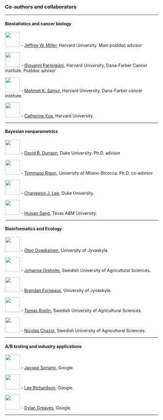 ### [Co-authors and collaborators]{.center}

------------------------------------------------------------------------

#### [Biostatistics and cancer biology]{.harvardred} {.center}

<!-- Jeff -->

[![](images/people/jeff_miller.jpeg){width="3.5em"}](https://jwmi.github.io/index.html) - [Jeffrey W. Miller](https://jwmi.github.io/index.html), Harvard University. [Main postdoc advisor]{.orange}

<!-- Giovanni -->

[![](images/people/giovanni_parmigiani.jpeg){width="3.5em"}](https://www.hsph.harvard.edu/profile/giovanni-parmigiani/) - [Giovanni Parmigiani](https://www.hsph.harvard.edu/profile/giovanni-parmigiani/), Harvard University, Dana-Farber Cancer institute. [Postdoc advisor]{.orange}

<!-- Mehmet -->

[![](images/people/mehmet_samur.jpeg){width="3.5em"}](https://www.dana-farber.org/find-a-doctor/mehmet-k-samur) - [Mehmet K. Samur](https://www.dana-farber.org/find-a-doctor/mehmet-k-samur), Harvard University, Dana-Farber cancer institute.

<!-- Cathy -->

[![](images/people/cathy_xue.jpeg){width="3.5em"}](https://www.linkedin.com/in/catherine-s-xue/) - [Catherine Xue](https://www.linkedin.com/in/catherine-s-xue/), Harvard University.

------------------------------------------------------------------------

#### [Bayesian nonparametrics]{.blue} {.center}

<!-- Dunson -->

[![](images/people/david_dunson.jpeg){width="3.5em"}](https://www.daviddunson.com/) - [David B. Dunson](https://www.daviddunson.com/), Duke University. [Ph.D. advisor]{.orange}

<!-- Tommaso -->

[![](images/people/tommaso_rigon.jpeg){width="3.5em"}](https://tommasorigon.github.io/) - [Tommaso Rigon](https://tommasorigon.github.io/), University of Milano-Bicocca. [Ph.D. co-advisor]{.orange}

<!-- Changwoo -->

[![](images/people/changwoo_lee.jpeg){width="3.5em"}](https://changwoo-lee.github.io/) - [Changwoo J. Lee](https://changwoo-lee.github.io/), Duke University.

<!-- Huiyan -->

[![](images/people/huyan_sang.jpeg){width="3.5em"}](https://sites.google.com/site/huiyansang/) - [Huiyan Sang](https://sites.google.com/site/huiyansang/), Texas A&M University.

------------------------------------------------------------------------

#### [Bioinformatics and Ecology]{.forestgreen} {.center}

<!-- Otso -->

[![](images/people/otso_ovaskainen.jpeg){width="3.5em"}](https://www.jyu.fi/en/people/otso-ovaskainen) - [Otso Ovaskainen](https://www.jyu.fi/en/people/otso-ovaskainen), University of Jyvaskyla.

<!--Johanna -->

[![](images/people/johanna_orsholm.jpeg){width="3.5em"}](https://www.slu.se/en/departments/ecology/research2/vetenskapliga-amnen/insektsekologi/insect-ecology2/insektsekologi-personal/) - [Johanna Orsholm](https://www.slu.se/en/departments/ecology/research2/vetenskapliga-amnen/insektsekologi/insect-ecology2/insektsekologi-personal/), Swedish University of Agricultural Sciences.

<!--Brendan -->

[![](images/people/brendan_furneaux.jpeg){width="3.5em"}](https://www.jyu.fi/en/people/brendan-furneaux) - [Brendan Furneaux](https://www.jyu.fi/en/people/brendan-furneaux), University of Jyvaskyla.

<!--Tomas -->

[![](images/people/tomas_roslin.jpeg){width="3.5em"}](https://www.slu.se/en/ew-cv/tomas-roslin/) - [Tomas Roslin](https://www.slu.se/en/ew-cv/tomas-roslin/), Swedish University of Agricultural Sciences.

<!--Nicolas -->

[![](images/people/nicolas_chazot.jpeg){width="3.5em"}](https://www.slu.se/en/ew-cv/nicolas-chazot/) - [Nicolas Chazot](https://www.slu.se/en/ew-cv/nicolas-chazot/), Swedish University of Agricultural Sciences.

------------------------------------------------------------------------

#### [A/B testing and industry applications]{.gblue} {.center}

<!-- Jacopo  -->

[![](images/people/jacopo_soriano.jpeg){width="3.5em"}](https://www.linkedin.com/in/jacsor/) - [Jacopo Soriano](https://www.linkedin.com/in/jacsor/), Google.

<!-- Lee  -->

[![](images/people/lee_richardson.jpeg){width="3.5em"}](https://www.linkedin.com/in/lee-richardson-46180756/) - [Lee Richardson](https://www.linkedin.com/in/lee-richardson-46180756/), Google.

<!-- Dylan  -->

[![](images/people/dylan_greaves.jpeg){width="3.5em"}](https://www.linkedin.com/in/dylan-greaves/) - [Dylan Greaves](https://www.linkedin.com/in/dylan-greaves/), Google.

------------------------------------------------------------------------


